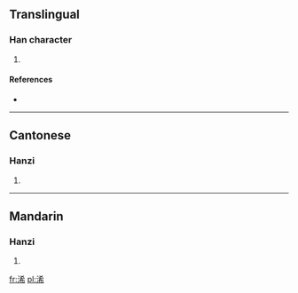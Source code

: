 ==Translingual==

===Han character===
{{Han char|rn=85|rad=水|as=07|sn=10|four=3412<sub>7</sub>|canj=水大大月 (EKKB), X水大大月 (XEKKB)}}

# {{defn|Han|sort=水07}}

====References====
* {{Han ref|kx=0624.020|dkj=17466|hdz=31629.010|uh=6D60|ud=28000|bh=D257|bd=53847}}

----

==Cantonese==

===Hanzi===
{{yue-hanzi|jyut=|y=hei1}}

# {{defn|Cantonese|sort=水07}}

----

==Mandarin==

===Hanzi===
{{cmn-hanzi|pin=[[guǎn]] ([[guan3]]), [[huàn]] ([[huan4]]), [[xī]] ([[xi1]])|wg=kuan<sup>3</sup>, huan<sup>4</sup>, hsi<sup>1</sup>}}

# {{defn|Mandarin|sort=水07}}

[[fr:浠]]
[[pl:浠]]